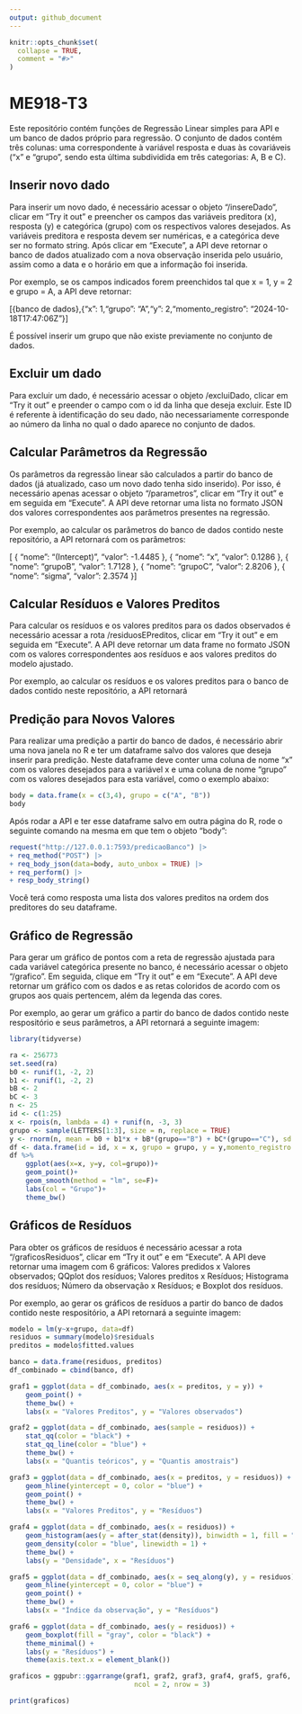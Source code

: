 ```yaml
---
output: github_document
---
```


```r
knitr::opts_chunk$set(
  collapse = TRUE,
  comment = "#>"
)
```

# ME918-T3

Este repositório contém funções de Regressão Linear simples para API e um banco de dados próprio para regressão. O conjunto de dados contém três colunas: uma correspondente à variável resposta e duas às covariáveis ("x" e "grupo", sendo esta última subdividida em três categorias: A, B e C).

## Inserir novo dado

Para inserir um novo dado, é necessário acessar o objeto "/insereDado", clicar em "Try it out" e preencher os campos das variáveis preditora (x), resposta (y) e categórica (grupo) com os respectivos valores desejados. As variáveis preditora e resposta devem ser numéricas, e a categórica deve ser no formato string. Após clicar em "Execute", a API deve retornar o banco de dados atualizado com a nova observação inserida pelo usuário, assim como a data e o horário em que a informação foi inserida.

Por exemplo, se os campos indicados forem preenchidos tal que x = 1, y = 2 e grupo = A, a API deve retornar:

[{banco de dados},{"x": 1,"grupo": "A","y": 2,"momento_registro": "2024-10-18T17:47:06Z"}]

É possível inserir um grupo que não existe previamente no conjunto de dados.



## Excluir um dado
Para excluir um dado, é necessário acessar o objeto /excluiDado, clicar em "Try it out" e preender o campo com o id da linha que deseja excluir. Este ID é referente à identificação do seu dado, não necessariamente corresponde ao número da linha no qual o dado aparece no conjunto de dados. 



## Calcular Parâmetros da Regressão

Os parâmetros da regressão linear são calculados a partir do banco de dados (já atualizado, caso um novo dado tenha sido inserido). Por isso, é necessário apenas acessar o objeto "/parametros", clicar em "Try it out" e em seguida em "Execute".  A API deve retornar uma lista no formato JSON dos valores correspondentes aos parâmetros presentes na regressão.

Por exemplo, ao calcular os parâmetros do banco de dados contido neste repositório, a API retornará com os parâmetros:

[
  {
    "nome": "(Intercept)",
    "valor": -1.4485
  },
  {
    "nome": "x",
    "valor": 0.1286
  },
  {
    "nome": "grupoB",
    "valor": 1.7128
  },
  {
    "nome": "grupoC",
    "valor": 2.8206
  },
  {
    "nome": "sigma",
    "valor": 2.3574
  }
]

## Calcular Resíduos e Valores Preditos 

Para calcular os resíduos e os valores preditos para os dados observados é necessário acessar a rota /residuosEPreditos, clicar em "Try it out" e em seguida em "Execute".  A API deve retornar um data frame no formato JSON com os valores correspondentes aos resíduos e aos valores preditos do modelo ajustado. 

Por exemplo, ao calcular os resíduos e os valores preditos para o banco de dados contido neste repositório, a API retornará







## Predição para Novos Valores

Para realizar uma predição a partir do banco de dados, é necessário abrir uma nova janela no R e ter um dataframe salvo dos valores que deseja inserir para predição. Neste dataframe deve conter uma coluna de nome "x" com os valores desejados para a variável x e uma coluna de nome "grupo" com os valores desejados para esta variável, como o exemplo abaixo:

```r
body = data.frame(x = c(3,4), grupo = c("A", "B"))
body
```

Após rodar a API e ter esse dataframe salvo em outra página do R, rode o seguinte comando na mesma em que tem o objeto "body":
```r
request("http://127.0.0.1:7593/predicaoBanco") |>
+ req_method("POST") |>
+ req_body_json(data=body, auto_unbox = TRUE) |>
+ req_perform() |>
+ resp_body_string()
```
Você terá como resposta uma lista dos valores preditos na ordem dos preditores do seu dataframe. 


## Gráfico de Regressão

Para gerar um gráfico de pontos com a reta de regressão ajustada para cada variável categórica presente no banco, é necessário acessar o objeto "/grafico". Em seguida, clique em "Try it out" e em "Execute". A API deve retornar um gráfico com os dados e as retas coloridos de acordo com os grupos aos quais pertencem, além da legenda das cores.

Por exemplo, ao gerar um gráfico a partir do banco de dados contido neste respositório e seus parâmetros, a API retornará a seguinte imagem:

```r
library(tidyverse)
```
```r
ra <- 256773
set.seed(ra)
b0 <- runif(1, -2, 2)
b1 <- runif(1, -2, 2)
bB <- 2
bC <- 3
n <- 25
id <- c(1:25)
x <- rpois(n, lambda = 4) + runif(n, -3, 3)
grupo <- sample(LETTERS[1:3], size = n, replace = TRUE)
y <- rnorm(n, mean = b0 + b1*x + bB*(grupo=="B") + bC*(grupo=="C"), sd = 2)
df <- data.frame(id = id, x = x, grupo = grupo, y = y,momento_registro = lubridate::now())
df %>%
    ggplot(aes(x=x, y=y, col=grupo))+
    geom_point()+
    geom_smooth(method = "lm", se=F)+
    labs(col = "Grupo")+
    theme_bw()
```

## Gráficos de Resíduos 

Para obter os gráficos de resíduos é necessário acessar a rota "/graficosResiduos", clicar em "Try it out" e em "Execute". A API deve retornar uma imagem com 6 gráficos: Valores predidos x Valores observados; QQplot dos resíduos; Valores preditos x Resíduos; Histograma dos resíduos; Número da observação x Resíduos; e Boxplot dos resíduos. 

Por exemplo, ao gerar os gráficos de resíduos a partir do banco de dados contido neste respositório, a API retornará a seguinte imagem:

```r
modelo = lm(y~x+grupo, data=df)
residuos = summary(modelo)$residuals
preditos = modelo$fitted.values

banco = data.frame(residuos, preditos)
df_combinado = cbind(banco, df)

graf1 = ggplot(data = df_combinado, aes(x = preditos, y = y)) +
    geom_point() +
    theme_bw() +
    labs(x = "Valores Preditos", y = "Valores observados")

graf2 = ggplot(data = df_combinado, aes(sample = residuos)) +
    stat_qq(color = "black") +
    stat_qq_line(color = "blue") +
    theme_bw() +
    labs(x = "Quantis teóricos", y = "Quantis amostrais")

graf3 = ggplot(data = df_combinado, aes(x = preditos, y = residuos)) +
    geom_hline(yintercept = 0, color = "blue") +
    geom_point() +
    theme_bw() +
    labs(x = "Valores Preditos", y = "Resíduos")

graf4 = ggplot(data = df_combinado, aes(x = residuos)) +
    geom_histogram(aes(y = after_stat(density)), binwidth = 1, fill = "gray", color = "black") +
    geom_density(color = "blue", linewidth = 1) +
    theme_bw() +
    labs(y = "Densidade", x = "Resíduos")

graf5 = ggplot(data = df_combinado, aes(x = seq_along(y), y = residuos)) +
    geom_hline(yintercept = 0, color = "blue") +
    geom_point() +
    theme_bw() +
    labs(x = "Índice da observação", y = "Resíduos")

graf6 = ggplot(data = df_combinado, aes(y = residuos)) +
    geom_boxplot(fill = "gray", color = "black") +
    theme_minimal() +
    labs(y = "Resíduos") +
    theme(axis.text.x = element_blank())

graficos = ggpubr::ggarrange(graf1, graf2, graf3, graf4, graf5, graf6,
                               ncol = 2, nrow = 3)

print(graficos)
```
